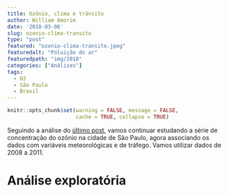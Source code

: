 ```yaml
---
title: Ozônio, clima e trânsito
author: William Amorim
date: '2018-03-06'
slug: ozonio-clima-transito
type: "post"
featured: "ozonio-clima-transito.jpeg"
featuredalt: "Poluição do ar"
featuredpath: "img/2018"
categories: ["Análises"]
tags:
  - O3
  - São Paulo
  - Brasil
---
```


```r
knitr::opts_chunk$set(warning = FALSE, message = FALSE,
                      cache = TRUE, collapse = TRUE)
```

Seguindo a análise do [último post](https://www.rpollution.com/blog/o-ciclo-do-ozonio/), vamos continuar estudando a série de concentração do ozônio na cidade de São Paulo, agora associando os dados com variáveis meteorológicas e de tráfego. Vamos utilizar dados de 2008 a 2011.

# Análise exploratória

